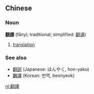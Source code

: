 ==Chinese==
===Noun===
'''[[翻]][[譯]]''' (fānyì; traditional; simplified: [[翻译]])

# [[translation]]

===See also===
*[[翻訳]] (Japanese: ほんやく, hon-yaku) 
*[[飜譯]] (Korean: 번역, beonyeok)

[[nl:翻譯]]